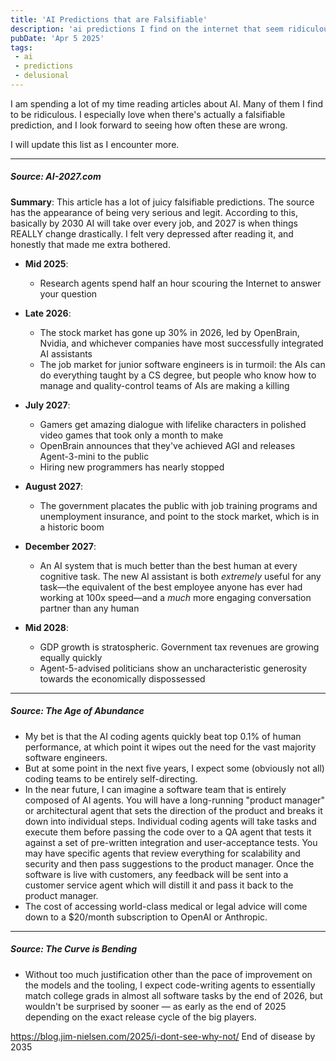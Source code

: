 ```yaml
---
title: 'AI Predictions that are Falsifiable'
description: 'ai predictions I find on the internet that seem ridiculous'
pubDate: 'Apr 5 2025'
tags:
 - ai
 - predictions
 - delusional
---
```


I am spending a lot of my time reading articles about AI.  Many of them I find to be ridiculous.  I especially love when there's actually a falsifiable prediction, and I look forward to seeing how often these are wrong.

I will update this list as I encounter more.  

---
##### Source: <CustomLink href="https://ai-2027.com">AI-2027.com</CustomLink>
**Summary**: This article has a lot of juicy falsifiable predictions.  The source has the appearance of being very serious and legit.  According to this, basically by 2030 AI will take over every job, 
and 2027 is when things REALLY change drastically. I felt very depressed after reading it, and honestly that made me extra bothered.

- **Mid 2025**: 
  - Research agents spend half an hour scouring the Internet to answer your question
- **Late 2026**: 
  - The stock market has gone up 30% in 2026, led by OpenBrain, Nvidia, and whichever companies have most successfully integrated AI assistants
  - The job market for junior software engineers is in turmoil: the AIs can do everything taught by a CS degree, but people who know how to manage and quality-control teams of AIs are making a killing
- **July 2027**: 
  - Gamers get amazing dialogue with lifelike characters in polished video games that took only a month to make
  - OpenBrain announces that they've achieved AGI and releases Agent-3-mini to the public
  - Hiring new programmers has nearly stopped
- **August 2027**: 
  - The government placates the public with job training programs and unemployment insurance, and point to the stock market, which is in a historic boom

- **December 2027**:
  - An AI system that is much better than the best human at every cognitive task. The new AI assistant is both *extremely* useful for any task—the equivalent of the best employee anyone has ever had working at 100x speed—and a *much* more engaging conversation partner than any human
- **Mid 2028**: 
  - GDP growth is stratospheric. Government tax revenues are growing equally quickly
  - Agent-5-advised politicians show an uncharacteristic generosity towards the economically dispossessed
---

##### Source: <CustomLink href="https://tomblomfield.com/post/1743528547367/the-age-of-abundance">The Age of Abundance</CustomLink>
- My bet is that the AI coding agents quickly beat top 0.1% of human performance, at which point it wipes out the need for the vast majority software engineers.
- But at some point in the next five years, I expect some (obviously not all) coding teams to be entirely self-directing.
- In the near future, I can imagine a software team that is entirely composed of AI agents. You will have a long-running "product manager" or architectural agent that sets 
the direction of the product and breaks it down into individual steps. Individual coding agents will take tasks and execute them before passing the code over to a QA agent
 that tests it against a set of pre-written integration and user-acceptance tests. You may have specific agents that review everything for scalability and security and 
 then pass suggestions to the product manager. Once the software is live with customers, any feedback will be sent into a customer service agent which will distill it and pass it back to the product manager. 
-  The cost of accessing world-class medical or legal advice will come down to a $20/month subscription to OpenAI or Anthropic.
---

##### Source: <CustomLink href="https://grantslatton.com/the-curve-is-bending">The Curve is Bending</CustomLink>
- Without too much justification other than the pace of improvement on the models and the tooling, I expect code-writing agents to essentially match college grads in almost all software tasks 
by the end of 2026, but wouldn't be surprised by sooner — as early as the end of 2025 depending on the exact release cycle of the big players.


https://blog.jim-nielsen.com/2025/i-dont-see-why-not/ 
End of disease by 2035